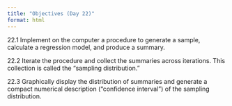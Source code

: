```yaml
---
title: "Objectives (Day 22)"
format: html
---
```


22.1 Implement on the computer a procedure to generate a sample, calculate a regression model, and produce a summary.

22.2 Iterate the procedure and collect the summaries across iterations. This collection is called the "sampling distribution."

22.3 Graphically display the distribution of summaries and generate a compact numerical description ("confidence interval") of the sampling distribution.

